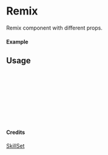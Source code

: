 
<Meta of={Remix} title="SkillSet/Remix" />

# Remix

Remix component with different props.

#### Example

<Canvas of={Remix.Primary} />

## Usage

```ts
import { Remix } from "yadl-ui";

const Example = () => {
  return (
      <Remix />
  );
};

export default Example;
```

#### Credits
[SkillSet](https://skillicons.dev)
